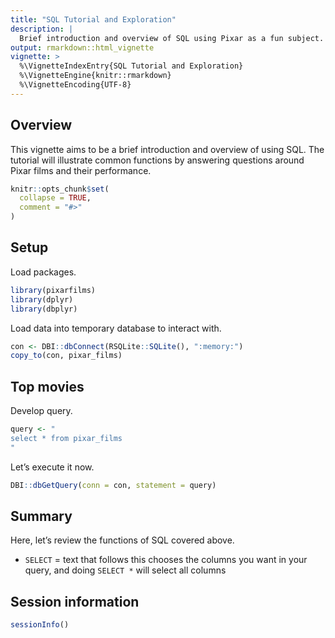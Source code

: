 ```yaml
---
title: "SQL Tutorial and Exploration"
description: |
  Brief introduction and overview of SQL using Pixar as a fun subject.
output: rmarkdown::html_vignette
vignette: >
  %\VignetteIndexEntry{SQL Tutorial and Exploration}
  %\VignetteEngine{knitr::rmarkdown}
  %\VignetteEncoding{UTF-8}
---
```


## Overview

This vignette aims to be a brief introduction and overview of using SQL. The
tutorial will illustrate common functions by answering questions around Pixar
films and their performance.

```r
knitr::opts_chunk$set(
  collapse = TRUE,
  comment = "#>"
)
```


## Setup

Load packages.

```r
library(pixarfilms)
library(dplyr)
library(dbplyr)
```


Load data into temporary database to interact with.

```r
con <- DBI::dbConnect(RSQLite::SQLite(), ":memory:")
copy_to(con, pixar_films)
```


## Top movies

Develop query.

```r
query <- "
select * from pixar_films
"
```


Let's execute it now.

```r
DBI::dbGetQuery(conn = con, statement = query)
```


## 

## Summary

Here, let's review the functions of SQL covered above.

- `SELECT` = text that follows this chooses the columns you want in your query,
  and doing `SELECT *` will select all columns


## Session information

```r
sessionInfo()
```

